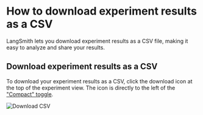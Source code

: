# How to download experiment results as a CSV

LangSmith lets you download experiment results as a CSV file, making it easy to analyze and share your results.

## Download experiment results as a CSV

To download your experiment results as a CSV, click the download icon at the top of the experiment view. The icon is directly to the left of the ["Compact" toggle](./compare_experiment_results#adjust-the-table-display).

![Download CSV](./static/download_experiment_results_as_csv.png)
